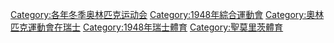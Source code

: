 {{Commonscat|1948 Winter Olympics}}

[[Category:各年冬季奥林匹克运动会|Category:各年冬季奥林匹克运动会]]
[[Category:1948年綜合運動會|Category:1948年綜合運動會]]
[[Category:奧林匹克運動會在瑞士|Category:奧林匹克運動會在瑞士]]
[[Category:1948年瑞士體育|Category:1948年瑞士體育]]
[[Category:聖莫里茨體育|Category:聖莫里茨體育]]